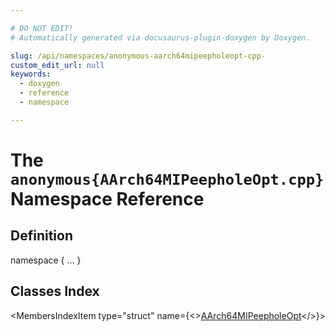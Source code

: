 ```yaml
---

# DO NOT EDIT!
# Automatically generated via docusaurus-plugin-doxygen by Doxygen.

slug: /api/namespaces/anonymous-aarch64mipeepholeopt-cpp-
custom_edit_url: null
keywords:
  - doxygen
  - reference
  - namespace

---
```





# The `anonymous{AArch64MIPeepholeOpt.cpp}` Namespace Reference

<DoxygenPage pluginConfig={pluginConfig}>



## Definition

<CodeBlock>namespace &#123; ... &#125;</CodeBlock>

## Classes Index

<MembersIndex>

<MembersIndexItem
  type="struct"
  name={<><a href="/docs/api/structs/anonymous-namespace-aarch64mipeepholeopt-cpp-/aarch64mipeepholeopt">AArch64MIPeepholeOpt</a></>}>
</MembersIndexItem>

</MembersIndex>


</DoxygenPage>
